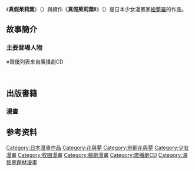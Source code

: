 {{多個問題|
{{expand|time=2016-10-23T15:35:55+00:00}}
{{unreferenced|time=2016-10-23T15:35:55+00:00}}
{{未完结}}
}}
{{Infobox animanga/Headerofja
|title= 真假茱莉葉
|image= W Juliet Vol.1.jpg
|size= 
|caption= 
|japanese= Wジュリエット
|english= W Juliet
|kana= 
|romaji= Daburu Jurietto
|genre= [[少女漫画|少女漫画]]
}}
{{Infobox animanga/name
|original= 
|official= 
|formal= {{flagicon|Taiwan}}真假茱莉葉
|common= 
}}

{{Infobox animanga/Manga
|標題= 真假茱莉葉
|作者= [[絵夢羅|絵夢羅]]
|出版社= {{flagicon|Japan}} [[白泉社|白泉社]]<br/>{{flagicon|Taiwan}} [[長鴻出版社|長鴻出版社]]<br/>
|其他出版社= 
|連載雜誌= {{flagicon|Japan}}[[花與夢|花與夢]]
|label= {{flagicon|Japan}}花與夢 COMICS
|發售日= 
|開始= 1997年11月15日號
|結束= 2002年24號
|冊數= {{flagicon|Japan}} 全14冊 <br/>{{flagicon|Taiwan}} 全14冊
|話數= 
|其他= 
}}
{{Infobox animanga/Headerofja
|title= 
|image= W Juliet II Vol.5.jpg
|size= 
|caption= 
|japanese= 
|english= 
|kana= 
|romaji= 
|genre= 
}}
{{Infobox animanga/Manga
|標題= 真假茱莉葉II
|作者= [[絵夢羅|絵夢羅]]
|出版社= {{flagicon|Japan}} [[白泉社|白泉社]]<br/>{{flagicon|Taiwan}} [[長鴻出版社|長鴻出版社]]<br/>
|其他出版社= 
|連載雜誌= {{flagicon|Japan}}[[別冊花與夢|別冊花與夢]]
|label= {{flagicon|Japan}}花與夢 COMICS
|發售日= 
|開始= 2004年8月1日號
|結束= 
|冊數= {{flagicon|Japan}}  8冊（2018年4月） <br/>{{flagicon|Taiwan}} 6冊（2017年12月）
|話數= 
|其他= 
}}
{{Infobox animanga/Footerofja}}

《'''真假茱莉葉'''》（{{lang-ja|Wジュリエット}}）與續作《'''真假茱莉葉II'''》（{{lang-ja|WジュリエットII}}）是日本少女漫畫家[[絵夢羅|絵夢羅]]的作品。

== 故事簡介 ==
===主要登場人物===
※聲優列表來自廣播劇CD
;{{nihongo|三浦糸|三浦糸（みうら いと）||聲：[[高山南|高山南]]}}
;{{nihongo|成田真|成田真（なりた まこと）||聲：[[高乃麗|高乃麗]]}}
== 出版書籍 ==
=== 漫畫 ===
== 参考资料 ==
{{Reflist}}

{{花與夢連載中}}

{{DEFAULTSORT:Tenshi 1/2 Houteishiki}}
[[Category:日本漫畫作品|Category:日本漫畫作品]]
[[Category:花與夢|Category:花與夢]]
[[Category:別冊花與夢|Category:別冊花與夢]]
[[Category:少女漫畫|Category:少女漫畫]]
[[Category:校園漫畫|Category:校園漫畫]]
[[Category:戲劇漫畫|Category:戲劇漫畫]]
[[Category:廣播劇CD|Category:廣播劇CD]]
[[Category:演藝界題材漫畫|Category:演藝界題材漫畫]]